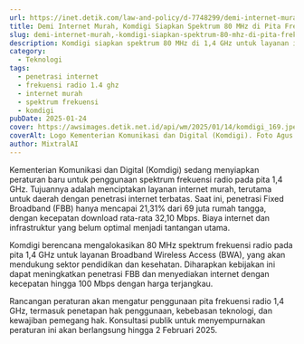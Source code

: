 ```yaml
---
url: https://inet.detik.com/law-and-policy/d-7748299/demi-internet-murah-komdigi-siapkan-spektrum-80-mhz-di-pita-frekuensi-1-4-ghz
title: Demi Internet Murah, Komdigi Siapkan Spektrum 80 MHz di Pita Frekuensi 1,4 GHz
slug: demi-internet-murah,-komdigi-siapkan-spektrum-80-mhz-di-pita-frekuensi-1,4-ghz
description: Komdigi siapkan spektrum 80 MHz di 1,4 GHz untuk layanan internet murah. Nantinya spektrum itu untuk membantu meningkatkan penetrasi internet di daerah.
category:
  - Teknologi
tags:
  - penetrasi internet
  - frekuensi radio 1.4 ghz
  - internet murah
  - spektrum frekuensi
  - komdigi
pubDate: 2025-01-24
cover: https://awsimages.detik.net.id/api/wm/2025/01/14/komdigi_169.jpeg?wid=54&w=650&v=1&t=jpeg
coverAlt: Logo Kementerian Komunikasi dan Digital (Komdigi). Foto Agus Tri Haryanto/detikINET
author: MixtralAI
---
```

Kementerian Komunikasi dan Digital (Komdigi) sedang menyiapkan peraturan baru untuk penggunaan spektrum frekuensi radio pada pita 1,4 GHz. Tujuannya adalah menciptakan layanan internet murah, terutama untuk daerah dengan penetrasi internet terbatas. Saat ini, penetrasi Fixed Broadband (FBB) hanya mencapai 21,31% dari 69 juta rumah tangga, dengan kecepatan download rata-rata 32,10 Mbps. Biaya internet dan infrastruktur yang belum optimal menjadi tantangan utama.

Komdigi berencana mengalokasikan 80 MHz spektrum frekuensi radio pada pita 1,4 GHz untuk layanan Broadband Wireless Access (BWA), yang akan mendukung sektor pendidikan dan kesehatan. Diharapkan kebijakan ini dapat meningkatkan penetrasi FBB dan menyediakan internet dengan kecepatan hingga 100 Mbps dengan harga terjangkau.

Rancangan peraturan akan mengatur penggunaan pita frekuensi radio 1,4 GHz, termasuk penetapan hak penggunaan, kebebasan teknologi, dan kewajiban pemegang hak. Konsultasi publik untuk menyempurnakan peraturan ini akan berlangsung hingga 2 Februari 2025.
